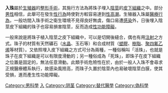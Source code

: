 {{original research|time=2017-03-27T14:21:41+00:00}}
{{unreferenced|time=2017-03-27T14:21:41+00:00}}
{{medical}}
'''入珠'''屬於[[生殖器|生殖器]]的[[整形手術|整形手術]]，其施行方法為將珠子埋入[[陰莖|陰莖]]的[[皮下組織|皮下組織]]之中。部分[[男性|男性]]相信，此舉可在發生[[人類性行為|性行為]]時使對方較容易達到[[性高潮|性高潮]]。生殖器入珠屬[[醫療行為|醫療行為]]，一般坊間入珠手術之衛生環境不見得良好無虞，傷口易遭[[感染|感染]]外，日後埋入陰莖皮下組織的珠子也容易損害陰莖{{le|陰莖白膜|Tunica albuginea (penis)|白膜}}，反而造成[[性功能障礙|性功能障礙]]。

一般來說是將珠子植入陰莖之皮下組織中，可以是切開後縫合，偶也有用[[注射|注射]]之方式。珠子的材質有天然礦石（[[水晶|水晶]]、玉石等）和合成材質（[[塑膠|塑膠]]、[[樹脂|樹脂]]、[[聚四氟乙烯|聚四氟乙烯]]等材質）。又依照埋入皮下組織之方式可分為兩種，一種俗稱叫「活珠」，也就是珠子在皮下組織是可以有限度滑動的；另一種俗成為「死珠」，即珠子在皮下組織之位置是固定的，無法任意滑動。此類手術危險性在於，由於一般人入珠不會尋求正規醫療體系執行，故感染風險高，而珠子久置於陰莖內也易破壞陰莖白膜，使其受損，進而產生性功能障礙。

[[Category:男科學|Category:男科學]]

[[Category:整形|入]]
[[Category:阴茎|Category:阴茎]]
[[Category:替代醫學|Category:替代醫學]]
[[Category:偽科學|Category:偽科學]]
